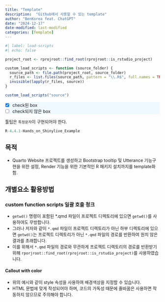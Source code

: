 ```yaml
---
title: "Template"
description:  "Github에서 사용할 수 있는 template"
author: "BenKorea feat. ChatGPT"
date: "2024-12-17"
date-modified: last-modified
categories: [Template]
---
```



```r

#| label: load-scripts
#| echo: false

project_root <- rprojroot::find_root(rprojroot::is_rstudio_project)

custom_load_scripts <- function (source_folder) {
  source_path <- file.path(project_root, source_folder)
  r_files <- list.files(source_path, pattern = "\\.R$", full.names = TRUE)
  invisible(lapply(r_files, source))
}

custom_load_scripts("source")
```


::: {.callout-note title="제목을 입력하세요" style="background-color: #f0f8ff" collapse="open" appearance="minimal"}
-   [x] check된 box
-   [ ] check되지 않은 box
:::



툴팁은 [`특정문자`]{.text-primary data-bs-toggle="tooltip" data-bs-html="true" data-bs-placement="bottom" title="1열<br>
2열"}이 구현되어야 한다.

```r
R-4.4.1-Hands_on_Shinylive_Example
```





## 목적
- Quarto Website 프로젝트를 생성하고 Bootstrap tooltip 및 Utterance 기능구현을 위한 설정, Render 기능을 위한 기본적인 R 패키지 설치까지를 template화 함.

## 개별요소 활용방법

### custom function scripts 일괄 호출 청크
- `getwd()` 명령이 포함된 *.qmd 파일이 프로젝트 디렉토리에 있으면 `getwd()`를 사용하여도 무방합니다.
- 그러나 저자와 같이 `*.qmd` 파일이  프로젝트 디렉토리가 아닌 하부 디렉토리에 있으면 `getwd()`는 프로젝트 디렉토리가 아닌 `*.qmd` 파일의 경로를 반환하여 원치 않은 결과를 초래합니다.
- 이를 위해서 `*.qmd` 파일의 경로와 무관하게 프로젝트 디렉토리의 경로를 반환받기 위해 `rporjroot::find_root(rprojroot::is_rstudio_project)`를 사용하였습니다.


#### Callout with color
-   위의 예시와 같이 style 속성을 사용하여 배경색상을 지정할 수 있습니다.
-   HTML 문법에 맞게 작성되어야 하며, 코드의 가독성 때문에 줄바꿈은 사용하면 작동하지 않으므로 주의해야 합니다.
